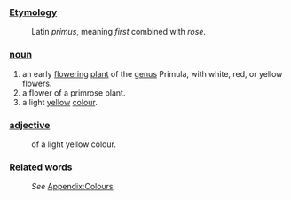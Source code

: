 ===[[Etymology]]===
:Latin ''primus'', meaning ''first'' combined with ''rose''.
===[[noun]]===
#an early [[flower]]ing [[plant]] of the [[genus]] Primula, with white, red, or yellow flowers.
#a flower of a primrose plant.
#a light [[yellow]] [[color|colour]].
===[[adjective]]===
:of a light yellow colour.
===Related words===
:''See'' [[Wiktionary_Appendix:Colours|Appendix:Colours]]